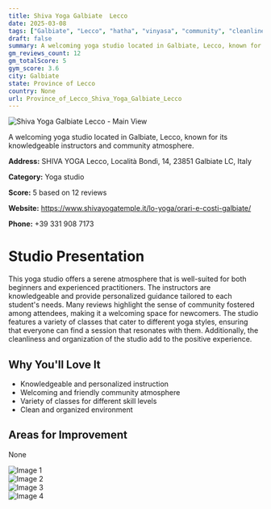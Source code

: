 ```yaml
---
title: Shiva Yoga Galbiate  Lecco
date: 2025-03-08
tags: ["Galbiate", "Lecco", "hatha", "vinyasa", "community", "cleanliness", "Galbiate"]  
draft: false
summary: A welcoming yoga studio located in Galbiate, Lecco, known for its knowledgeable instructors and community atmosphere.
gm_reviews_count: 12
gm_totalScore: 5
gym_score: 3.6
city: Galbiate
state: Province of Lecco
country: None
url: Province_of_Lecco_Shiva_Yoga_Galbiate_Lecco
---
```


<div className="aspect-[16/9] relative my-8">
  <img 
    src="https://lh5.googleusercontent.com/p/AF1QipN6jpgOPca1p4pj2pgRFgpQhEtQXrC0R4PP-0KT=w1920-h1080-k-no"
    alt="Shiva Yoga Galbiate  Lecco - Main View"
    className="object-cover absolute inset-0 w-full h-full rounded-lg"
  />
</div>

A welcoming yoga studio located in Galbiate, Lecco, known for its knowledgeable instructors and community atmosphere.

**Address:** SHIVA YOGA Lecco, Località Bondì, 14, 23851 Galbiate LC, Italy

**Category:** Yoga studio

**Score:** 5 based on 12 reviews

**Website:** https://www.shivayogatemple.it/lo-yoga/orari-e-costi-galbiate/

**Phone:** +39 331 908 7173

# Studio Presentation

This yoga studio offers a serene atmosphere that is well-suited for both beginners and experienced practitioners. The instructors are knowledgeable and provide personalized guidance tailored to each student's needs. Many reviews highlight the sense of community fostered among attendees, making it a welcoming space for newcomers. The studio features a variety of classes that cater to different yoga styles, ensuring that everyone can find a session that resonates with them. Additionally, the cleanliness and organization of the studio add to the positive experience.

## Why You'll Love It

- Knowledgeable and personalized instruction
- Welcoming and friendly community atmosphere
- Variety of classes for different skill levels
- Clean and organized environment

## Areas for Improvement

None

<div className="grid grid-cols-1 xl:grid-cols-2 gap-4 my-8">
<div className="aspect-[4/3] relative"><img src="https://lh5.googleusercontent.com/p/AF1QipO7lT0hX5N0T3dNHDx-ccKvzi3BC1pTqdB8qfyJ=w1920-h1080-k-no" alt="Image 1" className="object-cover absolute inset-0 w-full h-full rounded-lg" /></div>
<div className="aspect-[4/3] relative"><img src="https://lh5.googleusercontent.com/p/AF1QipMo6QOPpB_L2PLAP1akwkrBw1xUx-EtVYfotFZu=w1920-h1080-k-no" alt="Image 2" className="object-cover absolute inset-0 w-full h-full rounded-lg" /></div>
<div className="aspect-[4/3] relative"><img src="https://lh5.googleusercontent.com/p/AF1QipMNEONYLie_wvZdVkfLEJuxcOG1kDku5815j-R_=w1920-h1080-k-no" alt="Image 3" className="object-cover absolute inset-0 w-full h-full rounded-lg" /></div>
<div className="aspect-[4/3] relative"><img src="https://streetviewpixels-pa.googleapis.com/v1/thumbnail?panoid=0-d-1GEbMP8_cpTXC21Yag&cb_client=maps_sv.tactile.gps&w=203&h=100&yaw=88.87098&pitch=0&thumbfov=100" alt="Image 4" className="object-cover absolute inset-0 w-full h-full rounded-lg" /></div>
</div>
